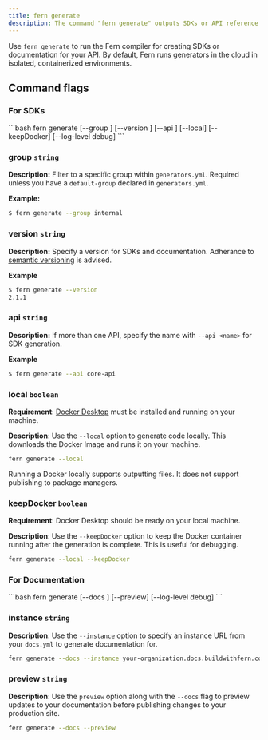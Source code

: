 ```yaml
---
title: fern generate
description: The command "fern generate" outputs SDKs or API reference documentation from your API definition, defined in OpenAPI or Fern Definition.
---
```


Use `fern generate` to run the Fern compiler for creating SDKs or documentation for your API. By default, Fern runs generators in the cloud
in isolated, containerized environments.

## Command flags

### For SDKs

<CodeBlock title = "SDK Generation Command">
```bash
fern generate [--group <group>] [--version <version>] [--api <api>] [--local] [--keepDocker] [--log-level debug]
```
</CodeBlock>

### group `string`

**Description:** Filter to a specific group within `generators.yml`. Required unless you have a `default-group` declared in `generators.yml`.

**Example:**

```bash
$ fern generate --group internal
```

### version `string`

**Description:** Specify a version for SDKs and documentation. Adherance to [semantic versioning](https://semver.org/) is advised.

**Example**

```bash
$ fern generate --version
2.1.1
```

### api    `string`

**Description:** If more than one API, specify the name with `--api <name>` for SDK generation.

**Example**

```bash
$ fern generate --api core-api
```

### local   `boolean`

**Requirement**: [Docker Desktop](https://www.docker.com/products/docker-desktop/) must be installed and running on your machine.

**Description**: Use the `--local` option to generate code locally. This downloads the Docker Image and runs it on your machine.

```bash
fern generate --local
```

<Info>Running a Docker locally supports outputting files. It does not support publishing to package managers.</Info>

### keepDocker  `boolean`

**Requirement**: Docker Desktop should be ready on your local machine.

**Description**: Use the `--keepDocker` option to keep the Docker container running after the generation is complete. This is useful for debugging.

```bash
fern generate --local --keepDocker
```

### For Documentation

<CodeBlock title = "Documentation Generation Command">
```bash
fern generate [--docs <instance-url>] [--preview] [--log-level debug]
```
</CodeBlock>

### instance    `string`

**Description**: Use the `--instance` option to specify an instance URL from your `docs.yml` to generate documentation for.

```bash
fern generate --docs --instance your-organization.docs.buildwithfern.com
```

### preview `string`
**Description**: Use the `preview` option along with the `--docs` flag to preview updates to your documentation before publishing changes to your production site. 

```bash
fern generate --docs --preview
```